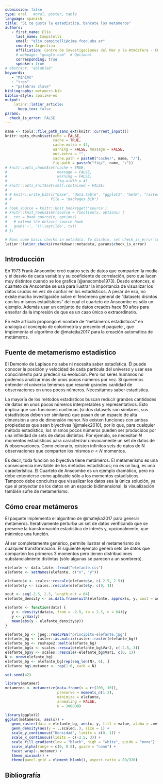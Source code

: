 ```yaml
---
submission: false
type: oral   #oral, poster, table
language: spanish
title: "Si te gusta la estadística, bancate los metámeros"
authors:
   - first_name: Elio
     last_name: Campitelli
     email: "elio.campitelli@cima.fcen.uba.ar"
     country: Argentina
     Affiliation: Centro de Investigaciones del Mar y la Atmósfera - CONICET
     # webpage: "google.com"  # Optional 
     corresponding: true
     speaker: true
# abstract: "ablablab"
keywords: 
   - "Mínimo"
   - "tres"
   - "palabras clave"
bibliography: metamers.bib
biblio-style: apalike-es   
output: 
    latinr::latinr_article:
      keep_tex: false
params: 
  check_is_error: FALSE
---
```

```r
name <- tools::file_path_sans_ext(knitr::current_input())
knitr::opts_chunk$set(echo = FALSE,
                      cache = TRUE,
                      cache.extra = 42, 
                      warning = FALSE, message = FALSE,
                      out.extra = "", 
                      cache.path = paste0("cache/", name, "/"),
                      fig.path = paste0("fig/", name, "/"))
# knitr::opts_chunk$set(cache = TRUE,
#                       message = FALSE,
#                       warning = FALSE,
#                       fig.width = 4)
# knitr::opts_knit$set(self.contained = FALSE)
# 
# # knitr::write_bib(c("base", "data.table", "ggplot2", "metR", "raster"), 
# #                  file = "packages.bib")
# 
# hook_source = knitr::knit_hooks$get('source')
# knitr::knit_hooks$set(source = function(x, options) {
#   txt = hook_source(x, options)
#   # extend the default source hook
#   gsub('~', '\\\\mytilde', txt)
# })
```

```r
# Runs some basic checks in metadata. To disable, set check_is_error to FALSE
latinr::latinr_checks(rmarkdown::metadata, params$check_is_error)
```



## Introducción

En 1973 Frank Anscombe creó cuatro sets de datos que comparten la media y el desvío de cada variable y su coeficiente de correlación, pero que lucen muy distintos cuando se los grafica [@anscombe1973]. Desde entonces, el cuarteto de Anscombe se usa para ilustrar la importancia de visualizar los datos crudos en vez de confiar en los estadísticos. A pesar de eso, no existe mucha investigación sobre el fenómeno general de "datasets disintos con los mismos estadísticos" del cual el cuarteto de Anscombe es sólo un ejemplo. Además usar un conjunto de datos creados hace 50 años para enseñar da la impresión de que es un caso único o extraordinario.

En este artículo propongo el nombre de "metámeros estadísticos" en analogía al concepto de colorimetría y presento el paquete \CRANpkg{metamer}, que implementa el algoritmo de @matejka2017 para la creación automática de metámeros. 

## Fuente de metamerismo estadístico

El Demonio de Laplace no sabe ni necesita saber estadística. Él puede conocer la posición y velocidad de cada partícula del universo y usar ese conocimiento para predecir su evolución. Pero los seres humanos no podemos analizar más de unos pocos números por vez. Si queremos entender el universo tenemos que resumir grandes cantidad de observaciones en unos pocos números. Necesitamos saber estadística.

La mayoría de los métodos estadísticos buscan reducir grandes cantidades de datos en unos pocos números interpretables y representativos. Esto implica que son funciones continuas (si dos datasets son similares, sus estadísticos deben ser similares) que pasan de un espacio de alta dimensión a uno de dimensión menor. No existen funciones con ambas propiedades que sean biyectivas [@malek2010], por lo que, para cualquier método estadístico, los mismos pocos números pueden ser producidos por una infinidad de sets de datos distintos. Por ejemplo, se necesitan $N$ momentos estadisticos para caracterizar unívocamente un set de datos de $N$ observaciones\footnote{Técnicamente unívocamente a menos a menos de una permutación.}. Como colorario, existen infinitos sets de datos de N observaciones que comparten los mismos $n < N$ momentos. 

\begin{definition}
Sea una función $E : A \rightarrow B$ y un $a_0 \in A$. El conjunto $M_{a, E}$ de todos los $a \in A$ tal que $E(a) = E(a_0)$ son los metámeros de $a_0$ con respecto a $E$. 
\end{definition}

Es decir, toda función no biyectiva tiene metámeros. El metamerismo es una consecuencia inevitable de los métodos estadísticos; no es un bug, es una característica. El Cuarteto de Anscombe es un ejemplo dramático, pero no debe entenderse como aplicable sólo a los momentos estadísticos. Tampoco debe concluirse que visualizar los datos sea la única solución, ya que al proyectar de los datos en un espacio bidimensional, la visualización también sufre de metamerismo. 

## Cómo crear metámeros

El paquete \CRANpkg{metamer} implementa el algoritmo de @matejka2017 para generar metámeros. Iterativamente perturba un set de datos verificando que se preserve la transformación estadística de interés y, opcionalmente, que minimice una función.

Al ser completamente genérico, permite ilustrar el metamerismo de cualquier transformación. El siguiente ejemplo genera sets de datos que comparten los primeros 3 momentos pero tienen distribuciones substancialmente distintas (sólo algunas se parecen a un sombrero). 

```r
elefante <- data.table::fread("elefante.csv")
elefante <- setNames(elefante, c("x", "y"))

elefante$x <- scales::rescale(elefante$x, c(-2.5, 2.5))
elefante$y <- scales::rescale(elefante$y, c(0, 1))

xout <- seq(-2.5, 2.5, length.out = 64)
elefante_density <- as.data.frame(with(elefante, approx(x, y, xout = xout)))

elefante <- function(data) {
   y <- density(data$x, from = -2.5, to = 2.5, n = 64)$y
   y <- y/max(y)
   mean(abs(y - elefante_density$y))
}
```

```r
elefante_bg <- jpeg::readJPEG("principito-elefante.jpg")
elefante_bg <- raster::as.matrix(raster::raster(elefante_bg))
elefante_bg <- reshape2::melt(elefante_bg)
elefante_bg$x <- scales::rescale(elefante_bg$Var2, c(-2.5, 3))
elefante_bg$y <- scales::rescale(-elefante_bg$Var1, c(0, 1))
N <- nrow(elefante_bg)
elefante_bg <- elefante_bg[rep(seq_len(N), 6), ]
elefante_bg$.metamer <- rep(1:6, each = N)
```


```r
set.seed(42)
```

```r
library(metamer)
metameros <- metamerize(data.frame(x = rt(200, 10)), 
                        preserve = moments_n(1:3),
                        minimize = elefante,
                        annealing = FALSE,
                        N = 300000)
```




```r
library(ggplot2)
ggplot(metameros, aes(x)) +
   geom_raster(data = elefante_bg, aes(x, y, fill = value, alpha = .metamer^2)) +
   geom_density(aes(y = ..scaled..), size = 1) + 
   scale_y_continuous("Densidad", limits = c(0, 1)) +
   scale_x_continuous(limits = c(-2.5, 3)) +
   scale_fill_gradient(low = "black", high = "white", guide = "none") +
   scale_alpha(range = c(0, 0.5), guide = "none") +
   facet_wrap(~.metamer) +
   theme_minimal() +
   theme(panel.grid = element_blank(), aspect.ratio = 89/320)
```


## Bibliografía
